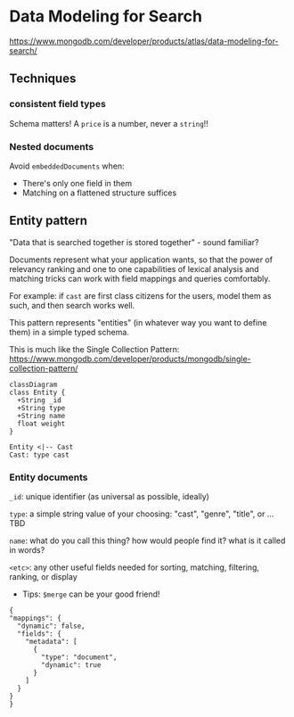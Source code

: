 # Data Modeling for Search

https://www.mongodb.com/developer/products/atlas/data-modeling-for-search/

## Techniques

### consistent field types

Schema matters!  A `price` is a number, never a `string`!!

### Nested documents

Avoid `embeddedDocuments` when:
* There's only one field in them
* Matching on a flattened structure suffices

## Entity pattern

"Data that is searched together is stored together" - sound familiar?

Documents represent what your application wants, so that the power of relevancy ranking and one to one capabilities of lexical analysis and matching tricks can work with field mappings and queries comfortably.

For example: if `cast` are first class citizens for the users, model them as such, and then search works well. 

This pattern represents "entities" (in whatever way you want to define them) in a simple typed schema.

This is much like the Single Collection Pattern: https://www.mongodb.com/developer/products/mongodb/single-collection-pattern/

```mermaid
classDiagram
class Entity {
  +String _id
  +String type
  +String name
  float weight
}

Entity <|-- Cast
Cast: type cast
```

### Entity documents

`_id`: unique identifier (as universal as possible, ideally)

`type`: a simple string value of your choosing: "cast", "genre", "title", or ... TBD

`name`: what do you call this thing? how would people find it? what is it called in words?

`<etc>`: any other useful fields needed for sorting, matching, filtering, ranking, or display

  * Tips: `$merge` can be your good friend!


  ```
  {
  "mappings": {
    "dynamic": false,
    "fields": {
      "metadata": [
        {
          "type": "document",
          "dynamic": true
        }
      ]
    }
  }
}
```